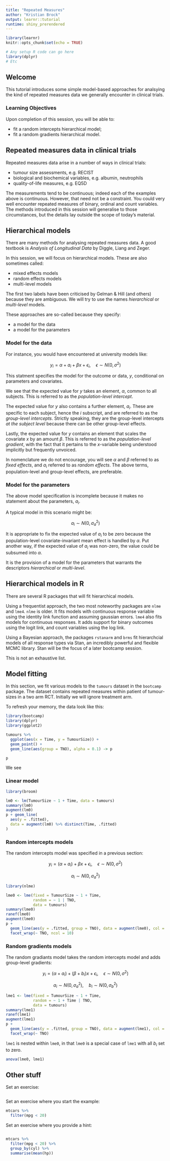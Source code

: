 ```yaml
---
title: "Repeated Measures"
author: "Kristian Brock"
output: learnr::tutorial
runtime: shiny_prerendered
---
```


```r
library(learnr)
knitr::opts_chunk$set(echo = TRUE)

# Any setup R code can go here
library(dplyr)
# Etc

```


## Welcome

This tutorial introduces some simple model-based approaches for analsying the kind of repeated measures data we generally encounter in clinical trials.

### Learning Objectives
Upon completion of this session, you will be able to:

* fit a random intercepts hierarchical model;
* fit a random gradients hierarchical model.

## Repeated measures data in clinical trials

Repeated measures data arise in a number of ways in clinical trials:

* tumour size assessments, e.g. RECIST
* biological and biochemical variables, e.g. albumin, neutrophils
* quality-of-life measures, e.g. EQ5D

The measurements tend to be continuous; indeed each of the examples above is continuous.
However, that need not be a constraint.
You could very well encounter repeated measures of binary, ordinal and count variables.
The methods introduced in this session will generalise to those circumstances, but the details lay outside the scope of today's material.

## Hierarchical models

There are many methods for analysing repeated measures data.
A good textbook is _Analysis of Longitudinal Data_ by Diggle, Liang and Zeger.

In this session, we will focus on hierarchical models.
These are also sometimes called:

* mixed effects models
* random effects models
* multi-level models

The first two labels have been criticised by Gelman & Hill (and others) because they are ambiguous.
We will try to use the names _hierarchical_ or _multi-level_ models.

These approaches are so-called because they specify:

* a model for the data
* a model for the parameters

### Model for the data
For instance, you would have encountered at university models like:

$$ y_i = \alpha + a_i + \beta x + \epsilon_i, \quad \epsilon \sim N(0, \sigma^2)$$

This statment specifies the model for the outcome or data, $y$, conditional on parameters and covariates.

We see that the expected value for $y$ takes an element, $\alpha$, common to all subjects.
This is referred to as the _population-level intercept_.

The expected value for $y$ also contains a further element, $a_i$.
These are specific to each subject, hence the $i$ subscript, and are referred to as the _group-level intercepts_.
Strictly speaking, they are the group-level intercepts _at the subject level_ because there can be other group-level effects.

Lastly, the expected value for $y$ contains an element that scales the covariate $x$ by an amount $\beta$.
This is referred to as the _population-level gradient_, with the fact that it pertains to the $x$-variable being understood implicitly but frequently unvoiced.

In nomenclature we do not encourage, you will see $\alpha$ and $\beta$ referred to as _fixed effects_, and $a_i$ referred to as _random effects_.
The above terms, population-level and group-level effects, are preferable.


### Model for the parameters

The above model specification is incomplete because it makes no statement about the parameters, $a_i$.

A typical model in this scenario might be:

$$a_i \sim N(0, \sigma_a^2)$$

It is appropriate to fix the expected value of $a_i$ to be zero because the population-level covariate-invariant mean effect is handled by $\alpha$.
Put another way, if the expected value of $a_i$ was non-zero, the value could be subsumed into $\alpha$.

It is the provision of a model for the parameters that warrants the descriptors _hierarchical_ or _multi-level_.

## Hierarchical models in R

There are several R packages that will fit hierarchical models.

Using a frequentist approach, the two most noteworthy packages are `nlme` and `lme4`.
`nlme` is older.
It fits models with continuous response variable using the identity link function and assuming gaussian errors.
`lme4` also fits models for continuous responses.
It adds support for binary outcomes using the logit link, and count variables using the log link.

Using a Bayesian approach, the packages `rstanarm` and `brms` fit hierarchcial models of all response types via Stan, an incredibly powerful and flexible MCMC library.
Stan will be the focus of a later bootcamp session.

This is not an exhaustive list.



## Model fitting
In this section, we fit various models to the `tumours` dataset in the `bootcamp` package.
The dataset contains repeated measures within patient of tumour-sizes in a two arm RCT.
Initially we will ignore treatment arm.

To refresh your memory, the data look like this:
```r
library(bootcamp)
library(dplyr)
library(ggplot2)

tumours %>% 
  ggplot(aes(x = Time, y = TumourSize)) + 
  geom_point() + 
  geom_line(aes(group = TNO), alpha = 0.1) -> p

p
```

We see 



### Linear model

```r
library(broom)
```

```r
lm0 <- lm(TumourSize ~ 1 + Time, data = tumours)
summary(lm0)
augment(lm0)
p + geom_line(
  aes(y = .fitted), 
  data = augment(lm0) %>% distinct(Time, .fitted)
)
```


### Random intercepts models

The random intercepts model was specified in a previous section:

$$ y_i = (\alpha + a_i) + \beta x + \epsilon_i, \quad \epsilon \sim N(0, \sigma^2)$$

$$a_i \sim N(0, \sigma_a^2)$$

```r
library(nlme)
```


```r
lme0 <- lme(fixed = TumourSize ~ 1 + Time, 
            random = ~ 1 | TNO, 
            data = tumours)
summary(lme0)
ranef(lme0)
augment(lme0)
p + 
  geom_line(aes(y = .fitted, group = TNO), data = augment(lme0), col = 'red') +
  facet_wrap(~ TNO, ncol = 10)
```



### Random gradients models

The random gradiants model takes the random intercepts model and adds group-level gradients:

$$ y_i = (\alpha + a_i) + (\beta + b_i) x + \epsilon_i, \quad \epsilon \sim N(0, \sigma^2)$$

$$a_i \sim N(0, \sigma_a^2), \quad b_i \sim N(0, \sigma_b^2)$$

```r
lme1 <- lme(fixed = TumourSize ~ 1 + Time, 
            random = ~ 1 + Time | TNO, 
            data = tumours)
summary(lme1)
ranef(lme1)
augment(lme1)
p + 
  geom_line(aes(y = .fitted, group = TNO), data = augment(lme1), col = 'red') +
  facet_wrap(~ TNO)
```

`lme1` is nested within `lme0`, in that `lme0` is a special case of `lme1` with all $b_i$ set to zero.

```r
anova(lme0, lme1)
```



## Other stuff
Set an exercise:
```r

```

Set an exercise where you start the example:
```r
mtcars %>% 
  filter(mpg < 20)

```

Set an exercise where you provide a hint:
```r

```
```r
mtcars %>% 
  filter(mpg < 20) %>% 
  group_by(cyl) %>% 
  summarise(mean(hp))
```

